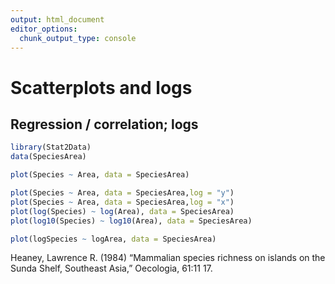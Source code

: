 ```yaml
---
output: html_document
editor_options: 
  chunk_output_type: console
---
```

# Scatterplots and logs

## Regression / correlation; logs

```r
library(Stat2Data)
data(SpeciesArea)
```

```r
plot(Species ~ Area, data = SpeciesArea)
```

```r
plot(Species ~ Area, data = SpeciesArea,log = "y")
plot(Species ~ Area, data = SpeciesArea,log = "x")
plot(log(Species) ~ log(Area), data = SpeciesArea)
plot(log10(Species) ~ log10(Area), data = SpeciesArea)

```


```r
plot(logSpecies ~ logArea, data = SpeciesArea)
```

Heaney, Lawrence R. (1984) "Mammalian species richness on islands on the Sunda Shelf, Southeast Asia," Oecologia, 61:11 17.
